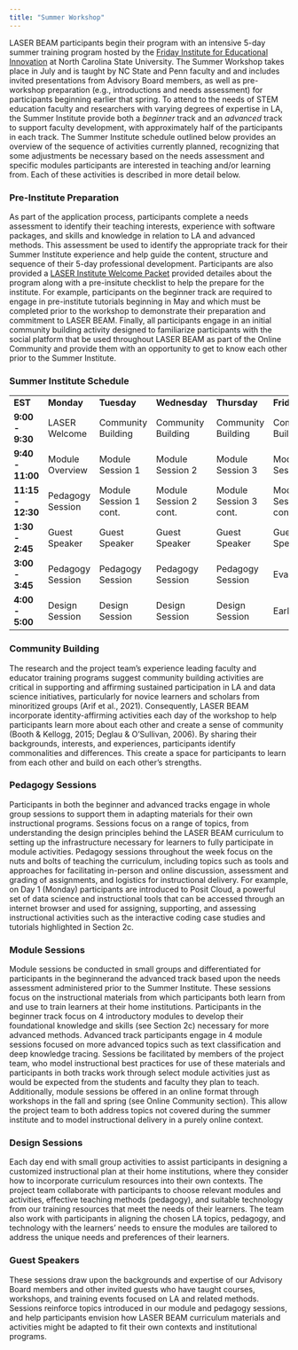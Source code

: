 ```yaml
---
title: "Summer Workshop"
---
```


LASER BEAM participants begin their program with an intensive 5-day summer training program hosted by the [Friday Institute for Educational Innovation](https://fi.ncsu.edu) at North Carolina State University. The Summer Workshop takes place in July and is taught by NC State and Penn faculty and and includes invited presentations from Advisory Board members, as well as pre-workshop preparation (e.g., introductions and needs assessment) for participants beginning earlier that spring. To attend to the needs of STEM education faculty and researchers with varying degrees of expertise in LA, the Summer Institute provide both a *beginner* track and an *advanced* track to support faculty development, with approximately half of the participants in each track. The Summer Institute schedule outlined below provides an overview of the sequence of activities currently planned, recognizing that some adjustments be necessary based on the needs assessment and specific modules participants are interested in teaching and/or learning from. Each of these activities is described in more detail below.

### Pre-Institute Preparation

As part of the application process, participants complete a needs assessment to identify their teaching interests, experience with software packages, and skills and knowledge in relation to LA and advanced methods. This assessment be used to identify the appropriate track for their Summer Institute experience and help guide the content, structure and sequence of their 5-day professional development. Participants are also provided a [LASER Institute Welcome Packet](https://go.ncsu.edu/laser-packet) provided detailes about the program along with a pre-insitute checklist to help the prepare for the institute. For example, participants on the beginner track are required to engage in pre-institute tutorials beginning in May and which must be completed prior to the workshop to demonstrate their preparation and commitment to LASER BEAM. Finally, all participants engage in an initial community building activity designed to familiarize participants with the social platform that be used throughout LASER BEAM as part of the Online Community and provide them with an opportunity to get to know each other prior to the Summer Institute.

### Summer Institute Schedule

|                   |                  |                        |                        |                        |                        |
|------------|------------|------------|------------|------------|------------|
| **EST**           | **Monday**       | **Tuesday**            | **Wednesday**          | **Thursday**           | **Friday**             |
| **9:00 - 9:30**   | LASER Welcome    | Community Building     | Community Building     | Community Building     | Community Building     |
| **9:40 - 11:00**  | Module Overview  | Module Session 1       | Module Session 2       | Module Session 3       | Module Session 4       |
| **11:15 - 12:30** | Pedagogy Session | Module Session 1 cont. | Module Session 2 cont. | Module Session 3 cont. | Module Session 4 cont. |
| **1:30 - 2:45**   | Guest Speaker    | Guest Speaker          | Guest Speaker          | Guest Speaker          | Guest Speaker          |
| **3:00 - 3:45**   | Pedagogy Session | Pedagogy Session       | Pedagogy Session       | Pedagogy Session       | Evaluation             |
| **4:00 - 5:00**   | Design Session   | Design Session         | Design Session         | Design Session         | Early Exit             |

### Community Building

The research and the project team’s experience leading faculty and educator training programs suggest community building activities are critical in supporting and affirming sustained participation in LA and data science initiatives, particularly for novice learners and scholars from minoritized groups (Arif et al., 2021). Consequently, LASER BEAM incorporate identity-affirming activities each day of the workshop to help participants learn more about each other and create a sense of community (Booth & Kellogg, 2015; Deglau & O'Sullivan, 2006). By sharing their backgrounds, interests, and experiences, participants identify commonalities and differences. This create a space for participants to learn from each other and build on each other's strengths.

### Pedagogy Sessions

Participants in both the beginner and advanced tracks engage in whole group sessions to support them in adapting materials for their own instructional programs. Sessions focus on a range of topics, from understanding the design principles behind the LASER BEAM curriculum to setting up the infrastructure necessary for learners to fully participate in module activities. Pedagogy sessions throughout the week focus on the nuts and bolts of teaching the curriculum, including topics such as tools and approaches for facilitating in-person and online discussion, assessment and grading of assignments, and logistics for instructional delivery. For example, on Day 1 (Monday) participants are introduced to Posit Cloud, a powerful set of data science and instructional tools that can be accessed through an internet browser and used for assigning, supporting, and assessing instructional activities such as the interactive coding case studies and tutorials highlighted in Section 2c.

### Module Sessions

Module sessions be conducted in small groups and differentiated for participants in the beginnerand the advanced track based upon the needs assessment administered prior to the Summer Institute. These sessions focus on the instructional materials from which participants both learn from and use to train learners at their home institutions. Participants in the beginner track focus on 4 introductory modules to develop their foundational knowledge and skills (see Section 2c) necessary for more advanced methods. Advanced track participants engage in 4 module sessions focused on more advanced topics such as text classification and deep knowledge tracing. Sessions be facilitated by members of the project team, who model instructional best practices for use of these materials and participants in both tracks work through select module activities just as would be expected from the students and faculty they plan to teach. Additionally, module sessions be offered in an online format through workshops in the fall and spring (see Online Community section). This allow the project team to both address topics not covered during the summer institute and to model instructional delivery in a purely online context.

### Design Sessions

Each day end with small group activities to assist participants in designing a customized instructional plan at their home institutions, where they consider how to incorporate curriculum resources into their own contexts. The project team collaborate with participants to choose relevant modules and activities, effective teaching methods (pedagogy), and suitable technology from our training resources that meet the needs of their learners. The team also work with participants in aligning the chosen LA topics, pedagogy, and technology with the learners' needs to ensure the modules are tailored to address the unique needs and preferences of their learners.

### Guest Speakers

These sessions draw upon the backgrounds and expertise of our Advisory Board members and other invited guests who have taught courses, workshops, and training events focused on LA and related methods. Sessions reinforce topics introduced in our module and pedagogy sessions, and help participants envision how LASER BEAM curriculum materials and activities might be adapted to fit their own contexts and institutional programs.
